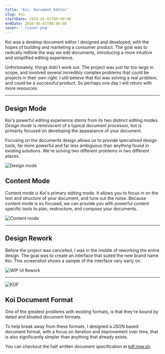 ```yaml
---
title: 'Koi: Document Editor'
slug: koi
startDate: 2019-01-01T00:00:00
endDate: 2020-05-01T00:00:00
cover: './cover.png'
---
```


<!-- @format -->

<Columns>
<TwoColumns>

Koi was a desktop document editor I designed and developed, with the hopes of
building and marketing a consumer product. The goal was to radically rethink the
way we edit documents, introducing a more intuitive and simplified editing
experience.

Unfortunately, things didn't work out. The project was just far too large in
scope, and involved several incredibly complex problems that could be projects
in their own right. I still believe that Koi was solving a real problem, and
could be a successful product. So perhaps one day I will return with more
resources.

<IncompleteWarning />

</TwoColumns>
</Columns>

---

<Columns>
<Column></Column>
<TwoColumns>

## Design Mode

Koi's powerful editing experience stems from its two distinct editing modes.
_Design mode_ is reminiscent of a typical document processor, but is primarily
focused on developing the appearance of your document.

Focusing on the documents design allows us to provide specialised design tools,
far more powerful and far less ambiguous than anything found in existing
solutions. We're solving two different problems in two different places.

</TwoColumns>

<ThreeColumns>

![Design mode](./design-mode.png)

</ThreeColumns>
</Columns>

<Columns>
<Column></Column>
<TwoColumns>

## Content Mode

Content mode is Koi's primary editing mode. It allows you to focus in on the
text and structure of your document, and tune out the noise. Because content
mode is so focused, we can provide you with powerful content specific tools to
plan, restructure, and compose your documents.

</TwoColumns>
<ThreeColumns>

![Content mode](./content-mode.png)

</ThreeColumns>
</Columns>

---

<Columns>
<Column>

## Design Rework

Before the project was cancelled, I was in the middle of reworking the entire
design. The goal was to create an interface that suited the new brand name Koi.
This screenshot shows a sample of the interface very early on.

</Column>

<TwoColumns>

![WIP UI Rework](./ui-rework.png)

</TwoColumns>

</Columns>

---

<Columns>
<TwoColumns>

![KDF](./kdf.png)

</TwoColumns>

<Column>

## Koi Document Format

One of the greatest problems with existing formats, is that they're bound by
dated and bloated document formats.

To help break away from these formats, I designed a JSON based document format,
with a focus on iteration and improvement over time, that is also significantly
simpler than anything that already exists.

You can checkout the half written document specification at [kdf.now.sh][kdf].

[kdf]: https://kdf.now.sh/

</Column>
</Columns>
